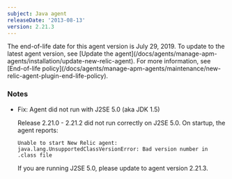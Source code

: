 ```yaml
---
subject: Java agent
releaseDate: '2013-08-13'
version: 2.21.3
---
```


<Callout variant="important">
  The end-of-life date for this agent version is July 29, 2019. To update to the latest agent version, see [Update the agent](/docs/agents/manage-apm-agents/installation/update-new-relic-agent). For more information, see [End-of-life policy](/docs/agents/manage-apm-agents/maintenance/new-relic-agent-plugin-end-life-policy).
</Callout>

### Notes

* Fix: Agent did not run with J2SE 5.0 (aka JDK 1.5)

  Release 2.21.0 - 2.21.2 did not run correctly on J2SE 5.0. On startup, the agent reports:

  ```
  Unable to start New Relic agent: java.lang.UnsupportedClassVersionError: Bad version number in .class file
  ```

  If you are running J2SE 5.0, please update to agent version 2.21.3.
